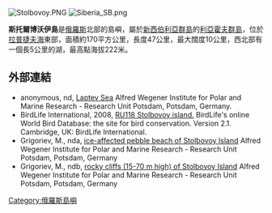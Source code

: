 [[Image:Stolbovoy.PNG|thumb]]
[[Image:Siberia_SB.png|thumb]]

'''斯托爾博沃伊島'''是[[俄羅斯|俄羅斯]]北部的島嶼，屬於[[新西伯利亞群島|新西伯利亞群島]]的[[利亞霍夫群島|利亞霍夫群島]]，位於[[拉普捷夫海|拉普捷夫海]]東部，面積約170平方公里，長度47公里，最大闊度10公里，西北部有一個長5公里的湖，最高點海拔222米。

==外部連結==
*anonymous, nd, [https://web.archive.org/web/20110718063116/http://www.awi-potsdam.de/www-pot/geo/acd/ls/ls_index.htm Laptev Sea] Alfred Wegener Institute for Polar and Marine Research - Research Unit Potsdam, Potsdam, Germany.
*BirdLife International, 2008, [http://www.birdlife.org/datazone/species/index.html?action=SitHTMDetails.asp&sid=16479&m=0 RU118 Stolbovoy island.] {{Wayback|url=http://www.birdlife.org/datazone/species/index.html?action=SitHTMDetails.asp&sid=16479&m=0 |date=20090104143853 }} BirdLife's online World Bird Database: the site for bird conservation. Version 2.1. Cambridge, UK: BirdLife International.
*Grigoriev, M., nda, [https://web.archive.org/web/20110718063132/http://www.awi-potsdam.de/www-pot/geo/acd/ls/stolbovoi1.jpg ice-affected pebble beach of Stolbovoy Island] Alfred Wegener Institute for Polar and Marine Research - Research Unit Potsdam, Potsdam, Germany
*Grigoriev, M., ndb, [https://web.archive.org/web/20110718063225/http://www.awi-potsdam.de/www-pot/geo/acd/ls/stolbovoi2.jpg rocky cliffs (15-70 m high) of Stolbovoy Island] Alfred Wegener Institute for Polar and Marine Research - Research Unit Potsdam, Potsdam, Germany

{{Russia-geo-stub}}

{{coord|74|04|10|N|135|49|26|E|region:RU_type:isle_source:dewiki|display=title}}

[[Category:俄羅斯島嶼|Category:俄羅斯島嶼]]